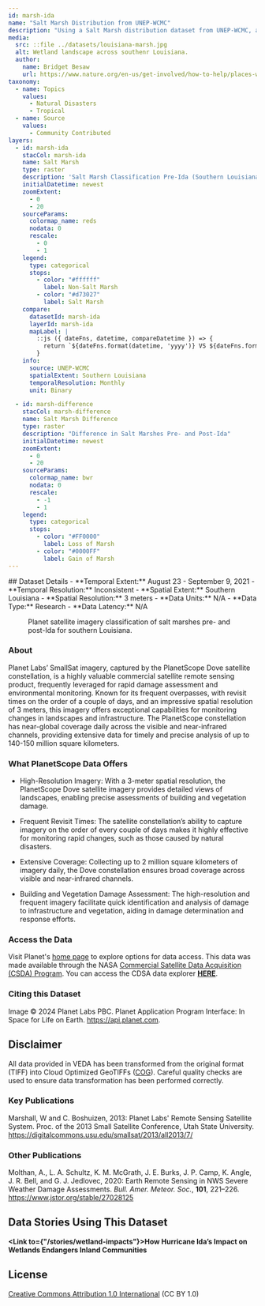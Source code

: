 ---
id: marsh-ida
name: "Salt Marsh Distribution from UNEP-WCMC"
description: "Using a Salt Marsh distribution dataset from UNEP-WCMC, a supervised classification using NDVI and NDWI derived from PlanetScope was employed to create a pre- and post-classification scene for Hurricane Ida"
media:
  src: ::file ../datasets/louisiana-marsh.jpg
  alt: Wetland landscape across southenr Louisiana.
  author:
    name: Bridget Besaw
    url: https://www.nature.org/en-us/get-involved/how-to-help/places-we-protect/the-nature-conservancy-in-louisiana-gulf-coast-prairies-and-marshes/
taxonomy:
  - name: Topics
    values:
      - Natural Disasters
      - Tropical
  - name: Source
    values:
      - Community Contributed     
layers:
  - id: marsh-ida
    stacCol: marsh-ida
    name: Salt Marsh
    type: raster
    description: 'Salt Marsh Classification Pre-Ida (Southern Louisiana)'
    initialDatetime: newest
    zoomExtent:
      - 0
      - 20
    sourceParams:
      colormap_name: reds
      nodata: 0
      rescale:
        - 0
        - 1
    legend:
      type: categorical
      stops:
        - color: "#ffffff"
          label: Non-Salt Marsh
        - color: "#d73027"
          label: Salt Marsh
    compare:
      datasetId: marsh-ida
      layerId: marsh-ida
      mapLabel: |
        ::js ({ dateFns, datetime, compareDatetime }) => {
          return `${dateFns.format(datetime, 'yyyy')} VS ${dateFns.format(compareDatetime, 'yyyy')}`;
        }
    info:
      source: UNEP-WCMC
      spatialExtent: Southern Louisiana
      temporalResolution: Monthly 
      unit: Binary

  - id: marsh-difference
    stacCol: marsh-difference
    name: Salt Marsh Difference
    type: raster
    description: "Difference in Salt Marshes Pre- and Post-Ida"
    initialDatetime: newest
    zoomExtent:
      - 0
      - 20
    sourceParams:
      colormap_name: bwr
      nodata: 0
      rescale:
        - -1
        - 1
    legend:
      type: categorical
      stops:
        - color: "#FF0000"
          label: Loss of Marsh
        - color: "#0000FF"
          label: Gain of Marsh
---

<Block>
  <Prose>
  ## Dataset Details
  - **Temporal Extent:** August 23 - September 9, 2021
  - **Temporal Resolution:** Inconsistent
  - **Spatial Extent:** Southern Louisiana
  - **Spatial Resolution:** 3 meters
  - **Data Units:** N/A
  - **Data Type:** Research
  - **Data Latency:** N/A
  </Prose>
<Figure>
  <Map
    datasetId='marsh-ida'
    layerId='marsh-ida'
    dateTime='2021-08-23'
    zoom={13}
    compareDateTime='2021-09-09'
  />
  <Caption
    attrAuthor='NASA'
    attrUrl='https://nasa.gov/'
  >
    Planet satellite imagery classification of salt marshes pre- and post-Ida for southern Louisiana.
  </Caption>
</Figure>
</Block>

<Block>
  <Prose>

  ### About

  Planet Labs’ SmallSat imagery, captured by the PlanetScope Dove satellite constellation, is a highly valuable commercial satellite remote sensing product, frequently leveraged for rapid damage assessment and environmental monitoring. Known for its frequent overpasses, with revisit times on the order of a couple of days, and an impressive spatial resolution of 3 meters, this imagery offers exceptional capabilities for monitoring changes in landscapes and infrastructure. The PlanetScope constellation has near-global coverage daily across the visible and near-infrared channels, providing extensive data for timely and precise analysis of up to 140-150 million square kilometers.
  
  </Prose>
</Block>

<Block>
  
  <Prose>

  ### What PlanetScope Data Offers

  * High-Resolution Imagery: With a 3-meter spatial resolution, the PlanetScope Dove satellite imagery provides detailed views of landscapes, enabling precise assessments of building and vegetation damage.
  
  * Frequent Revisit Times: The satellite constellation’s ability to capture imagery on the order of every couple of days makes it highly effective for monitoring rapid changes, such as those caused by natural disasters.
  
  * Extensive Coverage: Collecting up to 2 million square kilometers of imagery daily, the Dove constellation ensures broad coverage across visible and near-infrared channels.

  * Building and Vegetation Damage Assessment: The high-resolution and frequent imagery facilitate quick identification and analysis of damage to infrastructure and vegetation, aiding in damage determination and response efforts.

  </Prose>
</Block>

<Block>
  <Prose>
  
  ### Access the Data

  Visit Planet's [home page](https://www.planet.com) to explore options for data access. This data was made available through the NASA [Commercial Satellite Data Acquisition (CSDA) Program](https://earthdata.nasa.gov/about/csda/vendor-planet). You can access the CDSA data explorer [**HERE**](https://csdap.earthdata.nasa.gov).

  </Prose>
</Block>

<Block>
  <Prose>
    
  ### Citing this Dataset

  Image © 2024 Planet Labs PBC. Planet Application Program Interface: In Space for Life on Earth. https://api.planet.com.
  
  </Prose>
</Block>

<Block>
  <Prose>
  
  ## Disclaimer

  All data provided in VEDA has been transformed from the original format (TIFF) into Cloud Optimized GeoTIFFs ([COG](https://www.cogeo.org)). Careful quality checks are used to ensure data transformation has been performed correctly.  
  
  </Prose>
</Block>

<Block>
  <Prose>

  ### Key Publications
  
  Marshall, W and C. Boshuizen, 2013: Planet Labs' Remote Sensing Satellite System. Proc. of the 2013 Small Satellite Conference, Utah State University. https://digitalcommons.usu.edu/smallsat/2013/all2013/7/
 
  </Prose>
</Block>

<Block>
  <Prose>

  ### Other Publications
  
  Molthan, A., L. A. Schultz, K. M. McGrath, J. E. Burks, J. P. Camp, K. Angle, J. R. Bell, and G. J. Jedlovec, 2020: Earth Remote Sensing in NWS Severe Weather Damage Assessments. *Bull. Amer. Meteor. Soc.*, **101**, 221–226. https://www.jstor.org/stable/27028125 
  
  </Prose>
</Block>

<Block>
  <Prose>
  
  ## Data Stories Using This Dataset
  
  **<Link to={"/stories/wetland-impacts"}>How Hurricane Ida’s Impact on Wetlands Endangers Inland Communities</Link>**

  </Prose>
</Block>

<Block>
  <Prose>
  
  ## License
  
  [Creative Commons Attribution 1.0 International](https://creativecommons.org/publicdomain/zero/1.0/legalcode) (CC BY 1.0)

  </Prose>
</Block>
